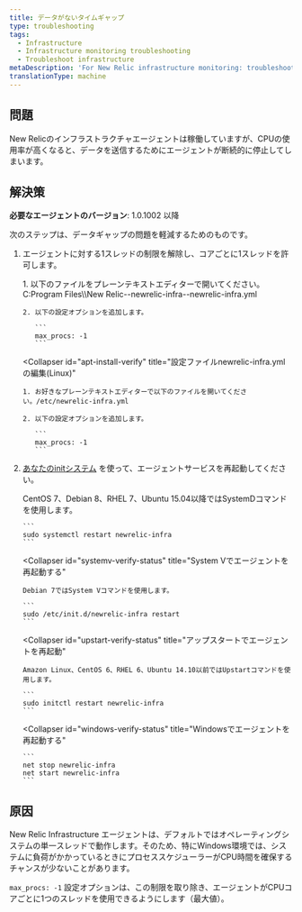 ```yaml
---
title: データがないタイムギャップ
type: troubleshooting
tags:
  - Infrastructure
  - Infrastructure monitoring troubleshooting
  - Troubleshoot infrastructure
metaDescription: 'For New Relic infrastructure monitoring: troubleshooting suggestions if you see missing data when CPU usage gets high.'
translationType: machine
---
```


## 問題

New Relicのインフラストラクチャエージェントは稼働していますが、CPUの使用率が高くなると、データを送信するためにエージェントが断続的に停止してしまいます。

## 解決策

**必要なエージェントのバージョン**: 1.0.1002 以降

次のステップは、データギャップの問題を軽減するためのものです。

1. エージェントに対する1スレッドの制限を解除し、コアごとに1スレッドを許可します。

   <CollapserGroup>
     <Collapser
       id="apt-install-verify"
       title="設定ファイルnewrelic-infra.ymlの編集（Windows）"
     >
       1. 以下のファイルをプレーンテキストエディターで開いてください。C:Program Files\\New Relic--newrelic-infra--newrelic-infra.yml

       2. 以下の設定オプションを追加します。

          ```
          max_procs: -1
          ```
     </Collapser>

     <Collapser
       id="apt-install-verify"
       title="設定ファイルnewrelic-infra.ymlの編集(Linux)"
     >
       1. お好きなプレーンテキストエディターで以下のファイルを開いてください。/etc/newrelic-infra.yml

       2. 以下の設定オプションを追加します。

          ```
          max_procs: -1
          ```
     </Collapser>
   </CollapserGroup>

2. [あなたのinitシステム](/docs/infrastructure/new-relic-infrastructure/configuration/start-stop-restart-check-infrastructure-agent-status#init-system) を使って、エージェントサービスを再起動してください。

   <CollapserGroup>
     <Collapser
       id="systemd-verify-status"
       title="SystemDでエージェントを再起動する"
     >
       CentOS 7、Debian 8、RHEL 7、Ubuntu 15.04以降ではSystemDコマンドを使用します。

       ```
       sudo systemctl restart newrelic-infra
       ```
     </Collapser>

     <Collapser
       id="systemv-verify-status"
       title="System Vでエージェントを再起動する"
     >
       Debian 7ではSystem Vコマンドを使用します。

       ```
       sudo /etc/init.d/newrelic-infra restart
       ```
     </Collapser>

     <Collapser
       id="upstart-verify-status"
       title="アップスタートでエージェントを再起動"
     >
       Amazon Linux、CentOS 6、RHEL 6、Ubuntu 14.10以前ではUpstartコマンドを使用します。

       ```
       sudo initctl restart newrelic-infra
       ```
     </Collapser>

     <Collapser
       id="windows-verify-status"
       title="Windowsでエージェントを再起動する"
     >
       ```
       net stop newrelic-infra
       net start newrelic-infra
       ```
     </Collapser>
   </CollapserGroup>

## 原因

New Relic Infrastructure エージェントは、デフォルトではオペレーティングシステムの単一スレッドで動作します。そのため、特にWindows環境では、システムに負荷がかかっているときにプロセススケジューラーがCPU時間を確保するチャンスが少ないことがあります。

`max_procs: -1` 設定オプションは、この制限を取り除き、エージェントがCPUコアごとに1つのスレッドを使用できるようにします（最大値）。